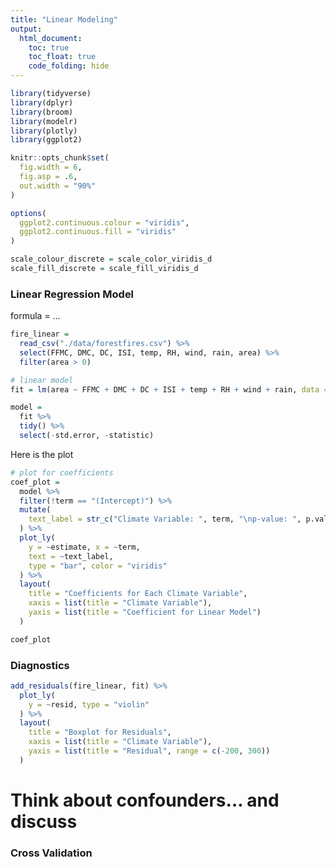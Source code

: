 ```yaml
---
title: "Linear Modeling"
output: 
  html_document:
    toc: true
    toc_float: true
    code_folding: hide
---
```


```r
library(tidyverse)
library(dplyr)
library(broom)
library(modelr)
library(plotly)
library(ggplot2)

knitr::opts_chunk$set(
  fig.width = 6,
  fig.asp = .6,
  out.width = "90%"
)

options(
  ggplot2.continuous.colour = "viridis",
  ggplot2.continuous.fill = "viridis"
)

scale_colour_discrete = scale_color_viridis_d
scale_fill_discrete = scale_fill_viridis_d
```

### Linear Regression Model

formula = ...

```r
fire_linear = 
  read_csv("./data/forestfires.csv") %>% 
  select(FFMC, DMC, DC, ISI, temp, RH, wind, rain, area) %>% 
  filter(area > 0)

# linear model
fit = lm(area ~ FFMC + DMC + DC + ISI + temp + RH + wind + rain, data = fire_linear)

model = 
  fit %>% 
  tidy() %>% 
  select(-std.error, -statistic)
```

Here is the plot

```r
# plot for coefficients
coef_plot = 
  model %>% 
  filter(!term == "(Intercept)") %>% 
  mutate(
    text_label = str_c("Climate Variable: ", term, "\np-value: ", p.value)
  ) %>% 
  plot_ly(
    y = ~estimate, x = ~term, 
    text = ~text_label,
    type = "bar", color = "viridis"
  ) %>% 
  layout(
    title = "Coefficients for Each Climate Variable",
    xaxis = list(title = "Climate Variable"),
    yaxis = list(title = "Coefficient for Linear Model")
  )

coef_plot
```


### Diagnostics
```r
add_residuals(fire_linear, fit) %>%
  plot_ly(
    y = ~resid, type = "violin"
  ) %>% 
  layout(
    title = "Boxplot for Residuals",
    xaxis = list(title = "Climate Variable"),
    yaxis = list(title = "Residual", range = c(-200, 300))
  )


```

# Think about confounders... and discuss

### Cross Validation

```r

```


